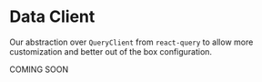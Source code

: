 
# Data Client

Our abstraction over `QueryClient` from `react-query` to allow more customization and better out of the box configuration.

<Callout type="info">COMING SOON</Callout>
